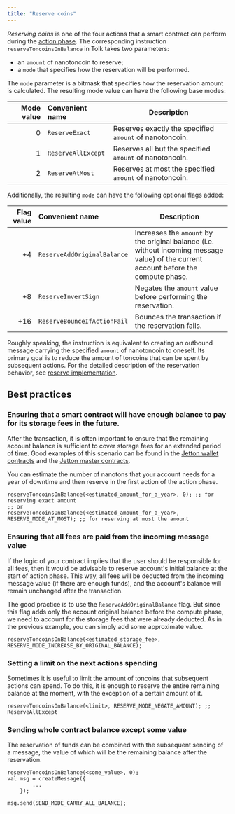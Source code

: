 ```yaml
---
title: "Reserve coins"
---
```


_Reserving coins_ is one of the four actions that a smart contract can perform during the [action phase](/foundations/phases#action-phase). 
The corresponding instruction `reserveToncoinsOnBalance` in Tolk takes two parameters:
- an `amount` of nanotoncoin to reserve;
- a `mode` that specifies how the reservation will be performed.

The `mode` parameter is a bitmask that specifies how the reservation amount is calculated. The resulting mode value can have the following base modes:

| Mode value | Convenient name    | Description                                             |
| ---------: | :----------------- | ------------------------------------------------------- |
|        $0$ | `ReserveExact`     | Reserves exactly the specified `amount` of nanotoncoin. |
|        $1$ | `ReserveAllExcept` | Reserves all but the specified `amount` of nanotoncoin. |
|        $2$ | `ReserveAtMost`    | Reserves at most the specified `amount` of nanotoncoin. |

Additionally, the resulting `mode` can have the following optional flags added:

| Flag value | Convenient name             | Description                                                                                                                           |
| ---------: | :-------------------------- | ------------------------------------------------------------------------------------------------------------------------------------- |
|       $+4$ | `ReserveAddOriginalBalance` | Increases the `amount` by the original balance (i.e. without incoming message value) of the current account before the compute phase. |
|       $+8$ | `ReserveInvertSign`         | Negates the `amount` value before performing the reservation.                                                                         |
|      $+16$ | `ReserveBounceIfActionFail` | Bounces the transaction if the reservation fails.

Roughly speaking, the instruction is equivalent to creating an outbound message carrying the specified `amount` of nanotoncoin to oneself.
Its primary goal is to reduce the amount of toncoins that can be spent by subsequent actions. For the detailed description of the reservation behavior, see [reserve implementation](/foundations/messages/modes/reserve#implementation).

## Best practices

### Ensuring that a smart contract will have enough balance to pay for its storage fees in the future.

After the transaction, it is often important to ensure that the remaining account balance is sufficient to cover storage fees for an
extended period of time. Good examples of this scenario can be found in the [Jetton wallet contracts](https://github.com/ton-blockchain/jetton-contract/blob/d55f228edb0eb477cb4845d67e0dacc6489c6b57/contracts/jetton-wallet.fc#L124) and the [Jetton master contracts](https://github.com/ton-blockchain/jetton-contract/blob/d55f228edb0eb477cb4845d67e0dacc6489c6b57/contracts/jetton-minter.fc#L38).

You can estimate the number of nanotons that your account needs for a year of downtime and then reserve in the first action of the action phase.

```tolk
reserveToncoinsOnBalance(<estimated_amount_for_a_year>, 0); ;; for reserving exact amount
;; or
reserveToncoinsOnBalance(<estimated_amount_for_a_year>, RESERVE_MODE_AT_MOST); ;; for reserving at most the amount
```

### Ensuring that all fees are paid from the incoming message value

If the logic of your contract implies that the user should be responsible for all fees, then it would be advisable to reserve account's initial balance
at the start of action phase. This way, all fees will be deducted from the incoming message value (if there are enough funds), and the account's balance will remain unchanged after the transaction.

The good practice is to use the `ReserveAddOriginalBalance` flag. But since this flag adds only the account original balance before the compute phase,
we need to account for the storage fees that were already deducted. As in the previous example, you can simply add some approximate value.

```tolk
reserveToncoinsOnBalance(<estimated_storage_fee>, RESERVE_MODE_INCREASE_BY_ORIGINAL_BALANCE);
```

### Setting a limit on the next actions spending

Sometimes it is useful to limit the amount of toncoins that subsequent actions can spend. To do this, it is enough to reserve the entire remaining balance at the moment,
with the exception of a certain amount of it.

```tolk
reserveToncoinsOnBalance(<limit>, RESERVE_MODE_NEGATE_AMOUNT); ;; ReserveAllExcept
```

### Sending whole contract balance except some value

The reservation of funds can be combined with the subsequent sending of a message, the value of which will be the remaining balance after the reservation.

```tolk
reserveToncoinsOnBalance(<some_value>, 0);
val msg = createMessage({
        ...
    });
    
msg.send(SEND_MODE_CARRY_ALL_BALANCE);
```